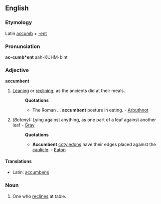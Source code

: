 ==English==

===Etymology===
Latin [[accumb]] + [[-ent]]

===Pronunciation===
'''ac-cumb*ent'''
aah-KUHM-bint

===Adjective===
'''accumbent'''

# [[Leaning]] or [[reclining]], as the ancients did at their meals.
#:'''Quotations'''
#:*The Roman ... '''accumbent''' posture in eating. - [[Arbuthnot]]
# ''(Botany):'' Lying against anything, as one part of a leaf against another leaf - [[Gray]]
#:'''Quotations'''
#:*'''Accumbent''' [[cotyledon]]s have their edges placed against the [[caulicle]]. - [[Eaton]]

====Translations====
*Latin: [[accumbens]]

===Noun===
{{en-noun}}

# One who [[reclines]] at table.